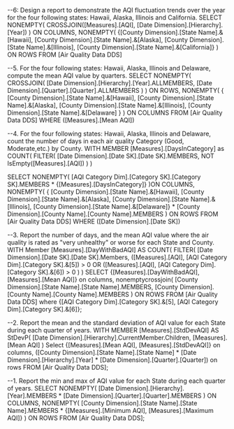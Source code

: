 ﻿--6: Design a report to demonstrate the AQI fluctuation trends over the year for the four following states: Hawaii, Alaska, Illinois and California.
SELECT 
    NONEMPTY(
        CROSSJOIN([Measures].[AQI], [Date Dimension].[Hierarchy].[Year])
        )
    ON COLUMNS,
    NONEMPTY(
    {[County Dimension].[State Name].&[Hawaii],
    [County Dimension].[State Name].&[Alaska],
    [County Dimension].[State Name].&[Illinois],
    [County Dimension].[State Name].&[California]}
    ) ON ROWS
FROM [Air Quality Data DDS]

--5. For the four following states: Hawaii, Alaska, Illinois and Delaware, compute the mean AQI value by quarters.
SELECT 
    NONEMPTY(
        CROSSJOIN(
            [Date Dimension].[Hierarchy].[Year].ALLMEMBERS,
            [Date Dimension].[Quarter].[Quarter].ALLMEMBERS
        )
    ) ON ROWS,
    NONEMPTY(
        {
            [County Dimension].[State Name].&[Hawaii],
            [County Dimension].[State Name].&[Alaska],
            [County Dimension].[State Name].&[Illinois],
            [County Dimension].[State Name].&[Delaware]
        }
    ) ON COLUMNS
FROM [Air Quality Data DDS]
WHERE ([Measures].[Mean AQI])

--4. For the four following states: Hawaii, Alaska, Illinois and Delaware, count the number of days in each air quality Category (Good, Moderate,etc.) by County.
WITH
MEMBER [Measures].[DaysInCategory] as
	COUNT(
		FILTER(
			[Date Dimension].[Date SK].[Date SK].MEMBERS,
			NOT IsEmpty([Measures].[AQI])
		)
	)

SELECT 
	NONEMPTY(
		[AQI Category Dim].[Category SK].[Category SK].MEMBERS
		* {[Measures].[DaysInCategory]}
	)ON COLUMNS,
	NONEMPTY(
        {
            [County Dimension].[State Name].&[Hawaii],
            [County Dimension].[State Name].&[Alaska],
            [County Dimension].[State Name].&[Illinois],
            [County Dimension].[State Name].&[Delaware]}
			* [County Dimension].[County Name].[County Name].MEMBERS
    ) ON ROWS
FROM [Air Quality Data DDS]
WHERE ([Date Dimension].[Date SK])

--3. Report the number of days, and the mean AQI value where the air quality is rated as "very unhealthy" or worse for each State and County.
WITH
Member [Measures].[DayWithBadAQI] AS
	COUNT(
		FILTER(
			[Date Dimension].[Date SK].[Date SK].Members,
			([Measures].[AQI], [AQI Category Dim].[Category SK].&[5]) > 0 
			OR
			([Measures].[AQI], [AQI Category Dim].[Category SK].&[6]) > 0 
		)
	)
	SELECT 
		{[Measures].[DayWithBadAQI], [Measures].[Mean AQI]} on columns,
		nonemptycrossjoin(
			[County Dimension].[State Name].[State Name].MEMBERS,
			[County Dimension].[County Name].[County Name].MEMBERS
		) ON ROWS
FROM [Air Quality Data DDS]
where {[AQI Category Dim].[Category SK].&[5], [AQI Category Dim].[Category SK].&[6]};

--2.  Report the mean and the standard deviation of AQI value for each State during each quarter of years.
WITH
MEMBER [Measures].[StdDevAQI] AS
	StDevP(
		[Date Dimension].[Hierarchy].CurrentMember.Children,
		[Measures].[Mean AQI]
	)
Select 
	{[Measures].[Mean AQI], [Measures].[StdDevAQI]} on columns,
	([County Dimension].[State Name].[State Name] *
	[Date Dimension].[Hierarchy].[Year] *
	[Date Dimension].[Quarter].[Quarter]) on rows
FROM [Air Quality Data DDS];

--1.  Report the min and max of AQI value for each State during each quarter of years.
SELECT 
    NONEMPTY(
        [Date Dimension].[Hierarchy].[Year].MEMBERS 
        * [Date Dimension].[Quarter].[Quarter].MEMBERS
    ) ON COLUMNS,
    NONEMPTY(
        [County Dimension].[State Name].[State Name].MEMBERS
        * {[Measures].[Minimum AQI], [Measures].[Maximum AQI]}
    ) ON ROWS
FROM [Air Quality Data DDS];


			
	